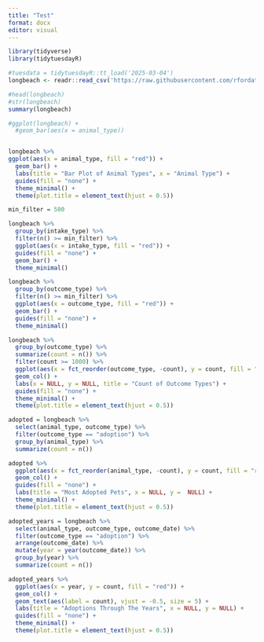 ```yaml
---
title: "Test"
format: docx
editor: visual
---
```


```r
library(tidyverse)
library(tidytuesdayR)

#tuesdata = tidytuesdayR::tt_load('2025-03-04')
longbeach <- readr::read_csv('https://raw.githubusercontent.com/rfordatascience/tidytuesday/main/data/2025/2025-03-04/longbeach.csv')
```

```r
#head(longbeach)
#str(longbeach)
summary(longbeach)
```


```r

#ggplot(longbeach) +
  #geom_bar(aes(x = animal_type))


longbeach %>% 
ggplot(aes(x = animal_type, fill = "red")) +
  geom_bar() + 
  labs(title = "Bar Plot of Animal Types", x = "Animal Type") +
  guides(fill = "none") +
  theme_minimal() +
  theme(plot.title = element_text(hjust = 0.5))

```

```r

min_filter = 500

longbeach %>% 
  group_by(intake_type) %>% 
  filter(n() >= min_filter) %>% 
  ggplot(aes(x = intake_type, fill = "red")) +
  guides(fill = "none") +
  geom_bar() + 
  theme_minimal()


```

```r

longbeach %>% 
  group_by(outcome_type) %>% 
  filter(n() >= min_filter) %>% 
  ggplot(aes(x = outcome_type, fill = "red")) +
  geom_bar() +
  guides(fill = "none") + 
  theme_minimal()


```

```r
longbeach %>% 
  group_by(outcome_type) %>% 
  summarize(count = n()) %>% 
  filter(count >= 1000) %>% 
  ggplot(aes(x = fct_reorder(outcome_type, -count), y = count, fill = "red")) + 
  geom_col() +
  labs(x = NULL, y = NULL, title = "Count of Outcome Types") +
  guides(fill = "none") + 
  theme_minimal() +
  theme(plot.title = element_text(hjust = 0.5))
```

```r
adopted = longbeach %>% 
  select(animal_type, outcome_type) %>% 
  filter(outcome_type == "adoption") %>%
  group_by(animal_type) %>% 
  summarize(count = n())

adopted %>%   
  ggplot(aes(x = fct_reorder(animal_type, -count), y = count, fill = "red")) +
  geom_col() +
  guides(fill = "none") +
  labs(title = "Most Adopted Pets", x = NULL, y =  NULL) +
  theme_minimal() +
  theme(plot.title = element_text(hjust = 0.5))

```

```r
adopted_years = longbeach %>% 
  select(animal_type, outcome_type, outcome_date) %>% 
  filter(outcome_type == "adoption") %>% 
  arrange(outcome_date) %>% 
  mutate(year = year(outcome_date)) %>% 
  group_by(year) %>%
  summarize(count = n())

adopted_years %>% 
  ggplot(aes(x = year, y = count, fill = "red")) +
  geom_col() +
  geom_text(aes(label = count), vjust = -0.5, size = 5) +
  labs(title = "Adoptions Through The Years", x = NULL, y = NULL) +
  guides(fill = "none") +
  theme_minimal() +
  theme(plot.title = element_text(hjust = 0.5))

```

